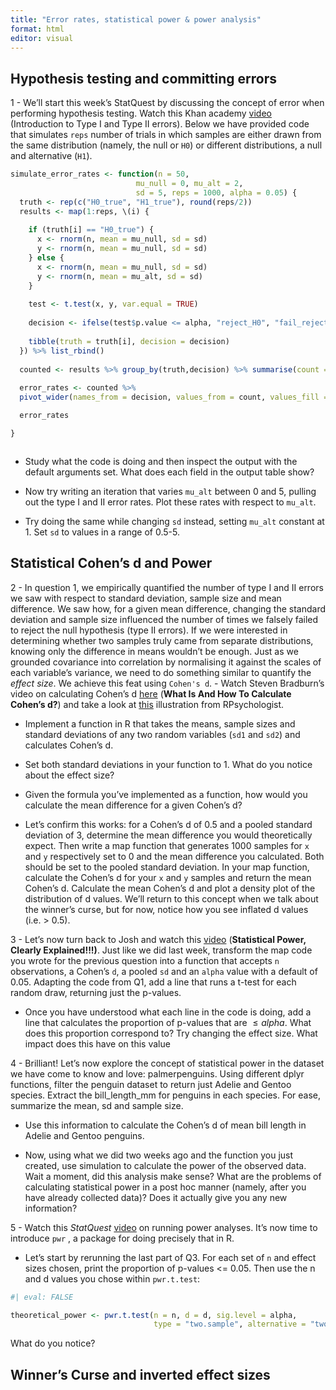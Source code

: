 ```yaml
---
title: "Error rates, statistical power & power analysis"
format: html
editor: visual
---
```


## Hypothesis testing and committing errors

1 - We'll start this week's StatQuest by discussing the concept of error when performing hypothesis testing. Watch this Khan academy [video](https://www.khanacademy.org/math/ap-statistics/xfb5d8e68:inference-categorical-proportions/error-probabilities-power/v/introduction-to-type-i-and-type-ii-errors) (Introduction to Type I and Type II errors). Below we have provided code that simulates `reps` number of trials in which samples are either drawn from the same distribution (namely, the null or `H0`) or different distributions, a null and alternative (`H1`).

```r
simulate_error_rates <- function(n = 50, 
                            mu_null = 0, mu_alt = 2, 
                            sd = 5, reps = 1000, alpha = 0.05) {
  truth <- rep(c("H0_true", "H1_true"), round(reps/2))
  results <- map(1:reps, \(i) {
    
    if (truth[i] == "H0_true") {
      x <- rnorm(n, mean = mu_null, sd = sd)
      y <- rnorm(n, mean = mu_null, sd = sd)
    } else {
      x <- rnorm(n, mean = mu_null, sd = sd)
      y <- rnorm(n, mean = mu_alt, sd = sd)
    }
    
    test <- t.test(x, y, var.equal = TRUE)
    
    decision <- ifelse(test$p.value <= alpha, "reject_H0", "fail_reject_H0")
    
    tibble(truth = truth[i], decision = decision)
  }) %>% list_rbind()
  
  counted <- results %>% group_by(truth,decision) %>% summarise(count = n(),.groups="drop")
  
  error_rates <- counted %>%
  pivot_wider(names_from = decision, values_from = count, values_fill = 0)

  error_rates

}



```

-   Study what the code is doing and then inspect the output with the default arguments set. What does each field in the output table show?

-   Now try writing an iteration that varies `mu_alt` between 0 and 5, pulling out the type I and II error rates. Plot these rates with respect to `mu_alt`.

-   Try doing the same while changing `sd` instead, setting `mu_alt` constant at 1. Set `sd` to values in a range of 0.5-5.

## Statistical Cohen's d and Power

2 - In question 1, we empirically quantified the number of type I and II errors we saw with respect to standard deviation, sample size and mean difference. We saw how, for a given mean difference, changing the standard deviation and sample size influenced the number of times we falsely failed to reject the null hypothesis (type II errors). If we were interested in determining whether two samples truly came from separate distributions, knowing only the difference in means wouldn't be enough. Just as we grounded covariance into correlation by normalising it against the scales of each variable's variance, we need to do something similar to quantify the *effect size*. We achieve this feat using `Cohen's d`. - Watch Steven Bradburn's video on calculating Cohen's d [here](https://www.youtube.com/watch?v=IetVSlrndpI) (**What Is And How To Calculate Cohen's d?**) and take a look at [this](https://rpsychologist.com/cohend/) illustration from RPsychologist.


-   Implement a function in R that takes the means, sample sizes and standard deviations of any two random variables (`sd1` and `sd2`) and calculates Cohen's d.

-   Set both standard deviations in your function to 1. What do you notice about the effect size?

-   Given the formula you've implemented as a function, how would you calculate the mean difference for a given Cohen's d?

-   Let's confirm this works: for a Cohen's d of 0.5 and a pooled standard deviation of 3, determine the mean difference you would theoretically expect. Then write a map function that generates 1000 samples for `x` and `y` respectively set to 0 and the mean difference you calculated. Both should be set to the pooled standard deviation. In your map function, calculate the Cohen's d for your `x` and `y` samples and return the mean Cohen's d. Calculate the mean Cohen's d and plot a density plot of the distribution of d values. We'll return to this concept when we talk about the winner's curse, but for now, notice how you see inflated d values (i.e. \> 0.5).

3 - Let's now turn back to Josh and watch this [video](https://www.youtube.com/watch?v=Rsc5znwR5FA) (**Statistical Power, Clearly Explained!!!)**. Just like we did last week, transform the map code you wrote for the previous question into a function that accepts `n` observations, a Cohen's `d`, a pooled `sd` and an `alpha` value with a default of 0.05. Adapting the code from Q1, add a line that runs a t-test for each random draw, returning just the p-values.

-   Once you have understood what each line in the code is doing, add a line that calculates the proportion of p-values that are $\leq alpha$. What does this proportion correspond to? Try changing the effect size. What impact does this have on this value

4 - Brilliant! Let's now explore the concept of statistical power in the dataset we have come to know and love: palmerpenguins. Using different dplyr functions, filter the penguin dataset to return just Adelie and Gentoo species. Extract the bill_length_mm for penguins in each species. For ease, summarize the mean, sd and sample size.

-   Use this information to calculate the Cohen's d of mean bill length in Adelie and Gentoo penguins.

-   Now, using what we did two weeks ago and the function you just created, use simulation to calculate the power of the observed data. Wait a moment, did this analysis make sense? What are the problems of calculating statistical power in a post hoc manner (namely, after you have already collected data)? Does it actually give you any new information?

5 - Watch this *StatQuest* [video](https://www.youtube.com/watch?v=VX_M3tIyiYk) on running power analyses. It's now time to introduce `pwr` , a package for doing precisely that in R.

-   Let's start by rerunning the last part of Q3. For each set of `n` and effect sizes chosen, print the proportion of p-values <= 0.05. Then use the n and d values you chose within `pwr.t.test`:

```r
#| eval: FALSE

theoretical_power <- pwr.t.test(n = n, d = d, sig.level = alpha, 
                                type = "two.sample", alternative = "two.sided")$power


```

What do you notice? 

## Winner's Curse and inverted effect sizes


